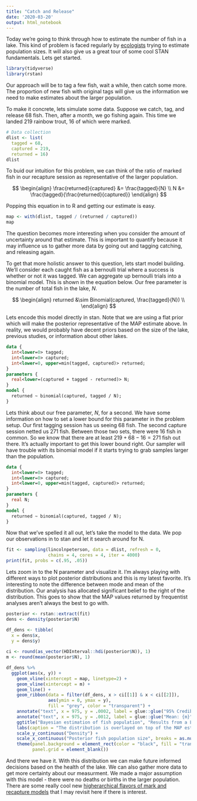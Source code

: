 ```yaml
---
title: "Catch and Release"
date: '2020-03-20'
output: html_notebook
---
```


Today we're going to think through how to estimate the number of fish in a lake. This kind of problem is faced regularly by [ecologists](https://en.wikipedia.org/wiki/Mark_and_recapture) trying to estimate population sizes. It will also give us a great tour of some cool STAN fundamentals. Lets get started.

```r
library(tidyverse)
library(rstan)
```

Our approach will be to tag a few fish, wait a while, then catch some more. The proportion of new fish with original tags will give us the information we need to make estimates about the larger population.

To make it concrete, lets simulate some data. Suppose we catch, tag, and release 68 fish. Then, after a month, we go fishing again. This time we landed 219 rainbow trout, 16 of which were marked.

```r
# Data collection
dlist <- list(
  tagged = 68,
  captured = 219,
  returned = 16)
dlist
```

To buid our intuition for this problem, we can think of the ratio of marked fish in our recapture session as representative of the larger population.

$$
\begin{align}
\frac{returned}{captured} &= \frac{tagged}{N} \\
N &= \frac{tagged}{\frac{returned}{captured}}
\end{align}
$$

Popping this equation in to R and getting our estimate is easy. 

```r
map <- with(dlist, tagged / (returned / captured))
map
```

The question becomes more interesting when you consider the amount of uncertainty around that estimate. This is important to quantify because it may influence us to gather more data by going out and tagging catching, and releasing again.

To get that more holistic answer to this question, lets start model building. We'll consider each caught fish as a bernoulli trial where a success is whether or not it was tagged. We can aggregate up bernoulli trials into a binomial model. This is shown in the equation below. Our free parameter is the number of total fish in the lake, $N$. 

$$
\begin{align}
returned &\sim Binomial(captured, \frac{tagged}{N}) \\
\end{align}
$$

Lets encode this model directly in stan. Note that we are using a flat prior which will make the posterior representative of the MAP estimate above. In reality, we would probably have decent priors based on the size of the lake, previous studies, or information about other lakes. 

```stan
data {
  int<lower=0> tagged;
  int<lower=0> captured;
  int<lower=0, upper=min(tagged, captured)> returned;
}
parameters {
  real<lower=(captured + tagged - returned)> N;
}
model {
  returned ~ binomial(captured, tagged / N);
}
```

Lets think about our free parameter, $N$, for a second. We have some information on how to set a lower bound for this parameter in the problem setup. Our first tagging session has us seeing 68 fish. The second capture session netted us 271 fish. Between those two sets, there were 16 fish in common. So we know that there are at least $219 + 68 - 16 = 271$ fish out there. It's actually important to get this lower bound right. Our sampler will have trouble with its binomial model if it starts trying to grab samples larger than the population.
```stan
data {
  int<lower=0> tagged;
  int<lower=0> captured;
  int<lower=0, upper=min(tagged, captured)> returned;
}
parameters {
  real N;
}
model {
  returned ~ binomial(captured, tagged / N);
}
```

Now that we've spelled it all out, let's take the model to the data. We pop our observations in to stan and let it search around for N.

```r
fit <- sampling(lincolnpeterson, data = dlist, refresh = 0,
                chains = 4, cores = 4, iter = 4000)
print(fit, probs = c(.95, .05))
```

Lets zoom in to the N parameter and visualize it. I'm always playing with different ways to plot posterior distributions and this is my latest favorite. It's interesting to note the difference between mode and mean of the distribution. Our analysis has allocated significant belief to the right of the distribution. This goes to show that the MAP values returned by frequentist analyses aren't always the best to go with.

```r
posterior <- rstan::extract(fit)
dens <- density(posterior$N)

df_dens <- tibble(
  x = dens$x,
  y = dens$y)
  
ci <- round(as_vector(HDInterval::hdi(posterior$N)), 1)
m <- round(mean(posterior$N), 1)

df_dens %>% 
  ggplot(aes(x, y)) +
    geom_vline(xintercept = map, linetype=2) +
    geom_vline(xintercept = m) +
    geom_line() +
    geom_ribbon(data = filter(df_dens, x > ci[[1]] & x < ci[[2]]),
                aes(ymin = 0, ymax = y), 
                fill = "grey", color = "transparent") +
    annotate("text", x = 975, y = .0002, label = glue::glue("95% Credibe Interval\n[{ci[1]}, {ci[2]}]")) +
    annotate("text", x = 975, y = .0012, label = glue::glue("Mean: {m}")) +
    ggtitle("Bayesian estimation of fish population", "Results from a Lincoln-Peterson simulation") +
    labs(caption = "The distribution is overlayed on top of the MAP estimate calculated earlier (dotted line) and the mean (solid line)") +
    scale_y_continuous("Density") +
    scale_x_continuous("Posterior fish population size", breaks = as.numeric(c(ci, m, map))) +
    theme(panel.background = element_rect(color = "black", fill = "transparent"),
          panel.grid = element_blank())
```

And there we have it. With this distribution we can make future informed decisions based on the health of the lake. We can also gather more data to get more certainty about our measurment. We made a major assumption with this model - there were no deaths or births in the larger population. There are some really cool new [higherarchical flavors of mark and recapture models](http://www.stats.otago.ac.nz/webdata/resources/matthew_schofield/PhD_research/PhDThesisrevised.pdf) that I may revisit here if there is interest.






